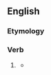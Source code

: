 ==English==

===Etymology===
{{suffix|cross|t|lang=en}}

===Verb===
{{head|en|verb form}}

# {{lb|en|archaic}} {{en-past of|cross}}
#* {{quote-book
|year=2009
|year_published=
|edition=
|editor=
|author=Noeleen McIlvenna
|quotee=journal, '''1711'''
|title=A Very Mutinous People
|chapter=
|url=http://books.google.com/books?id=xMJjRq_dJLgC&pg=PA18&lpg=PA18&dq=%22crosst%22&source=bl&ots=FQPuG-QLrg&sig=h1Ef7SmhUVnk3Jert-EioJpadOs&hl=en&redir_esc=y#v=onepage&q=%22crosst%22&f=false
|genre=
|publisher=Univ of North Carolina Press
|isbn=9780807832868
|page=18
|passage=In this 6 mile we '''Crosst''' several miring branches in which we were all terribly bedaubed … Having almost spent the day in this toilsome tho short Journey.
}}
